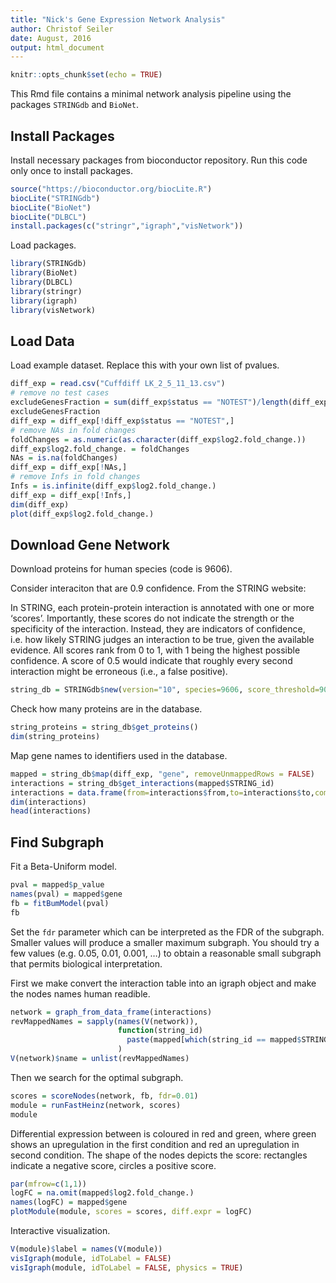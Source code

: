 ```yaml
---
title: "Nick's Gene Expression Network Analysis"
author: Christof Seiler
date: August, 2016
output: html_document
---
```


```r
knitr::opts_chunk$set(echo = TRUE)
```

This Rmd file contains a minimal network analysis pipeline using the packages ``STRINGdb`` and ``BioNet``.

## Install Packages

Install necessary packages from bioconductor repository. Run this code only once to install packages.

```r
source("https://bioconductor.org/biocLite.R")
biocLite("STRINGdb")
biocLite("BioNet")
biocLite("DLBCL")
install.packages(c("stringr","igraph","visNetwork"))
```

Load packages.

```r
library(STRINGdb)
library(BioNet)
library(DLBCL)
library(stringr)
library(igraph)
library(visNetwork)
```

## Load Data

Load example dataset. Replace this with your own list of pvalues.

```r
diff_exp = read.csv("Cuffdiff LK_2_5_11_13.csv")
# remove no test cases
excludeGenesFraction = sum(diff_exp$status == "NOTEST")/length(diff_exp$status)
excludeGenesFraction
diff_exp = diff_exp[!diff_exp$status == "NOTEST",]
# remove NAs in fold changes
foldChanges = as.numeric(as.character(diff_exp$log2.fold_change.))
diff_exp$log2.fold_change. = foldChanges
NAs = is.na(foldChanges)
diff_exp = diff_exp[!NAs,]
# remove Infs in fold changes
Infs = is.infinite(diff_exp$log2.fold_change.)
diff_exp = diff_exp[!Infs,]
dim(diff_exp)
plot(diff_exp$log2.fold_change.)
```

## Download Gene Network

Download proteins for human species (code is 9606).

Consider interaciton that are 0.9 confidence. From the STRING website: 

In STRING, each protein-protein interaction is annotated with one or more 'scores'. Importantly, these scores do not indicate the strength or the specificity of the interaction. Instead, they are indicators of confidence, i.e. how likely STRING judges an interaction to be true, given the available evidence. All scores rank from 0 to 1, with 1 being the highest possible confidence. A score of 0.5 would indicate that roughly every second interaction might be erroneous (i.e., a false positive).

```r
string_db = STRINGdb$new(version="10", species=9606, score_threshold=900, input_directory="")
```

Check how many proteins are in the database.

```r
string_proteins = string_db$get_proteins()
dim(string_proteins)
```

Map gene names to identifiers used in the database.

```r
mapped = string_db$map(diff_exp, "gene", removeUnmappedRows = FALSE)
interactions = string_db$get_interactions(mapped$STRING_id)
interactions = data.frame(from=interactions$from,to=interactions$to,combined_score=interactions$combined_score)
dim(interactions)
head(interactions)
```

## Find Subgraph

Fit a Beta-Uniform model.

```r
pval = mapped$p_value
names(pval) = mapped$gene
fb = fitBumModel(pval)
fb
```

Set the ``fdr`` parameter which can be interpreted as the FDR of the subgraph. Smaller values will produce a smaller maximum subgraph. You should try a few values (e.g. 0.05, 0.01, 0.001, ...) to obtain a reasonable small subgraph that permits biological interpretation.

First we make convert the interaction table into an igraph object and make the nodes names human readible.

```r
network = graph_from_data_frame(interactions)
revMappedNames = sapply(names(V(network)),
                        function(string_id)
                          paste(mapped[which(string_id == mapped$STRING_id),]$gene,collapse = "/")
                        )
V(network)$name = unlist(revMappedNames)
```

Then we search for the optimal subgraph.

```r
scores = scoreNodes(network, fb, fdr=0.01)
module = runFastHeinz(network, scores)
module
```

Differential expression between is coloured in red and green, where green shows an upregulation in the first condition and red an upregulation in second condition. The shape of the nodes depicts the score: rectangles indicate a negative score, circles a positive score.

```r
par(mfrow=c(1,1))
logFC = na.omit(mapped$log2.fold_change.)
names(logFC) = mapped$gene
plotModule(module, scores = scores, diff.expr = logFC)
```

Interactive visualization.

```r
V(module)$label = names(V(module))
visIgraph(module, idToLabel = FALSE)
visIgraph(module, idToLabel = FALSE, physics = TRUE)
```
